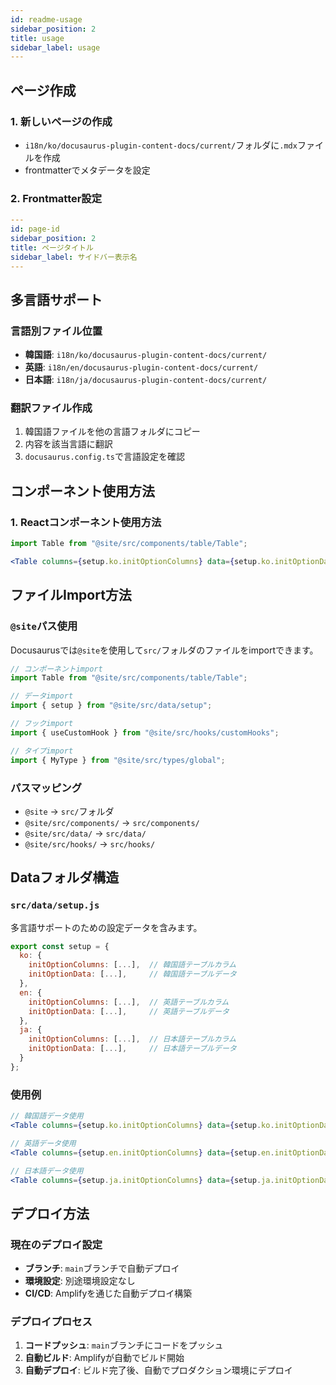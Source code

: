 ```yaml
---
id: readme-usage
sidebar_position: 2
title: usage
sidebar_label: usage
---
```



## ページ作成

### 1. 新しいページの作成

- `i18n/ko/docusaurus-plugin-content-docs/current/`フォルダに`.mdx`ファイルを作成
- frontmatterでメタデータを設定

### 2. Frontmatter設定

```yaml
---
id: page-id
sidebar_position: 2
title: ページタイトル
sidebar_label: サイドバー表示名
---
```

## 多言語サポート

### 言語別ファイル位置

- **韓国語**: `i18n/ko/docusaurus-plugin-content-docs/current/`
- **英語**: `i18n/en/docusaurus-plugin-content-docs/current/`
- **日本語**: `i18n/ja/docusaurus-plugin-content-docs/current/`

### 翻訳ファイル作成

1. 韓国語ファイルを他の言語フォルダにコピー
2. 内容を該当言語に翻訳
3. `docusaurus.config.ts`で言語設定を確認

## コンポーネント使用方法

### 1. Reactコンポーネント使用方法

```jsx
import Table from "@site/src/components/table/Table";

<Table columns={setup.ko.initOptionColumns} data={setup.ko.initOptionData} />;
```

<Table columns={setup.ko.initOptionColumns} data={setup.ko.initOptionData} />

## ファイルImport方法

### `@site`パス使用

Docusaurusでは`@site`を使用して`src/`フォルダのファイルをimportできます。

```jsx
// コンポーネントimport
import Table from "@site/src/components/table/Table";

// データimport
import { setup } from "@site/src/data/setup";

// フックimport
import { useCustomHook } from "@site/src/hooks/customHooks";

// タイプimport
import { MyType } from "@site/src/types/global";
```

### パスマッピング

- `@site` → `src/`フォルダ
- `@site/src/components/` → `src/components/`
- `@site/src/data/` → `src/data/`
- `@site/src/hooks/` → `src/hooks/`

## Dataフォルダ構造

### `src/data/setup.js`

多言語サポートのための設定データを含みます。

```javascript
export const setup = {
  ko: {
    initOptionColumns: [...],  // 韓国語テーブルカラム
    initOptionData: [...],     // 韓国語テーブルデータ
  },
  en: {
    initOptionColumns: [...],  // 英語テーブルカラム
    initOptionData: [...],     // 英語テーブルデータ
  },
  ja: {
    initOptionColumns: [...],  // 日本語テーブルカラム
    initOptionData: [...],     // 日本語テーブルデータ
  }
};
```

### 使用例

```jsx
// 韓国語データ使用
<Table columns={setup.ko.initOptionColumns} data={setup.ko.initOptionData} />

// 英語データ使用
<Table columns={setup.en.initOptionColumns} data={setup.en.initOptionData} />

// 日本語データ使用
<Table columns={setup.ja.initOptionColumns} data={setup.ja.initOptionData} />
```

## デプロイ方法

### 現在のデプロイ設定

- **ブランチ**: `main`ブランチで自動デプロイ
- **環境設定**: 別途環境設定なし
- **CI/CD**: Amplifyを通じた自動デプロイ構築

### デプロイプロセス

1. **コードプッシュ**: `main`ブランチにコードをプッシュ
2. **自動ビルド**: Amplifyが自動でビルド開始
3. **自動デプロイ**: ビルド完了後、自動でプロダクション環境にデプロイ
